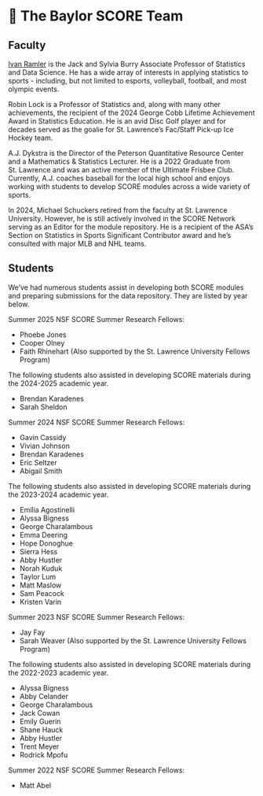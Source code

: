 # 🏅 The Baylor SCORE Team

## Faculty

::: {.callout-note icon=false title="Ivan Ramler"  collapse=true appearance="minimal"}
[Ivan Ramler](https://iramler.github.io/){target="_blank"} is the Jack and Sylvia Burry Associate Professor of Statistics and Data Science. He has a wide array of interests in applying statistics to sports - including, but not limited to esports, volleyball, football, and most olympic events.
:::

::: {.callout-note icon=false title="Robin Lock"  collapse=true appearance="minimal"}
Robin Lock is a Professor of Statistics and, along with many other achievements, the recipient of the 2024 George Cobb Lifetime Achievement Award in Statistics Education. He is an avid Disc Golf player and for decades served as the goalie for St. Lawrence's Fac/Staff Pick-up Ice Hockey team.
:::

::: {.callout-note icon=false title="A.J. Dykstra"  collapse=true appearance="minimal"}
A.J. Dykstra is the Director of the Peterson Quantitative Resource Center and a Mathematics & Statistics Lecturer. He is a 2022 Graduate from St. Lawrence and was an active member of the Ultimate Frisbee Club. Currently, A.J. coaches baseball for the local high school and enjoys working with students to develop SCORE modules across a wide variety of sports.
:::

::: {.callout-note icon=false title="Michael Schuckers"  collapse=true appearance="minimal"}
In 2024, Michael Schuckers retired from the faculty at St. Lawrence University. However, he is still actively involved in the SCORE Network serving as an Editor for the module repository.  He is a recipient of the ASA’s Section on Statistics in Sports Significant Contributor award and he's consulted with major MLB and NHL teams.
:::


## Students
We've had numerous students assist in developing both SCORE modules and preparing submissions for the data repository. They are listed by year below.

::: {.callout-note icon=false title="2025"  collapse=true appearance="minimal"}
Summer 2025 NSF SCORE Summer Research Fellows:

- Phoebe Jones
- Cooper Olney
- Faith Rhinehart (Also supported by the St. Lawrence University Fellows Program)

The following students also assisted in developing SCORE materials during the 2024-2025 academic year.

- Brendan Karadenes
- Sarah Sheldon
<!--
- Alix du Plessis
- Jill Tyrrell
- Charlie Gartner
- Abigail Sikora
- Josh Larson
-->
:::



::: {.callout-note icon=false title="2024" collapse=true appearance="minimal"}
Summer 2024 NSF SCORE Summer Research Fellows:

- Gavin Cassidy
- Vivian Johnson
- Brendan Karadenes
- Eric Seltzer
- Abigail Smith

The following students also assisted in developing SCORE materials during the 2023-2024 academic year.

- Emilia Agostinelli
- Alyssa Bigness
- George Charalambous
- Emma Deering
- Hope Donoghue
- Sierra Hess
- Abby Hustler
- Norah Kuduk
- Taylor Lum
- Matt Maslow
- Sam Peacock
- Kristen Varin

:::

::: {.callout-note icon=false title="2023"  collapse=true appearance="minimal"}
Summer 2023 NSF SCORE Summer Research Fellows:

- Jay Fay
- Sarah Weaver (Also supported by the St. Lawrence University Fellows Program)

The following students also assisted in developing SCORE materials during the 2022-2023 academic year.

- Alyssa Bigness
- Abby Celander
- George Charalambous
- Jack Cowan
- Emily Guerin
- Shane Hauck
- Abby Hustler
- Trent Meyer
- Rodrick Mpofu
:::

::: {.callout-note icon=false title="2022"  collapse=true appearance="minimal"}
Summer 2022 NSF SCORE Summer Research Fellows:

- Matt Abel
:::

